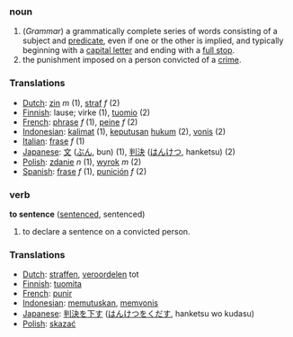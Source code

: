 === noun ===
#(''Grammar'') a grammatically complete series of words consisting of a subject and [[predicate]], even if one or the other is implied, and typically beginning with a [[capital letter]] and ending with a [[full stop]].
#the punishment imposed on a person convicted of a [[crime]].

=== Translations ===
*[[Dutch]]: [[zin]] ''m'' (1), [[straf]] ''f'' (2)
*[[Finnish]]: lause; virke (1), [[tuomio]] (2)
*[[French]]: [[phrase]] ''f'' (1), [[peine]] ''f'' (2)
*[[Indonesian]]: [[kalimat]] (1), [[putus|keputusan]] [[hukum]] (2), [[vonis]] (2)
*[[Italian]]: [[frase]] ''f'' (1)
*[[Japanese]]: [[文]] ([[ぶん]], bun) (1), [[判決]] ([[はんけつ]], hanketsu) (2)
*[[Polish]]: [[zdanie]] ''n'' (1), [[wyrok]] ''m'' (2)
*[[Spanish]]: [[frase]] ''f'' (1), [[punición]] ''f'' (2)

=== verb ===

'''to sentence''' ([[sentenced]], sentenced)

#to declare a sentence on a convicted person.

=== Translations ===
*[[Dutch]]: [[straffen]], [[veroordelen]] tot
*[[Finnish]]: [[tuomita]]
*[[French]]: [[punir]]
*[[Indonesian]]: [[putus|memutuskan]], [[vonis|memvonis]]
*[[Japanese]]: [[判決]]を[[下す]] ([[はんけつ]]を[[くだす]], hanketsu wo kudasu)
*[[Polish]]: [[skazać]]